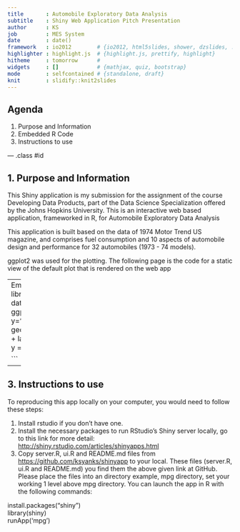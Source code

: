 ```yaml
---
title       : Automobile Exploratory Data Analysis
subtitle    : Shiny Web Application Pitch Presentation
author      : KS
job         : MES System
date        : date()
framework   : io2012        # {io2012, html5slides, shower, dzslides, ...}
highlighter : highlight.js  # {highlight.js, prettify, highlight}
hitheme     : tomorrow      # 
widgets     : []            # {mathjax, quiz, bootstrap}
mode        : selfcontained # {standalone, draft}
knit        : slidify::knit2slides
---
```


## Agenda

1. Purpose and Information
2. Embedded R Code  
3. Instructions to use

--- .class #id

## 1. Purpose and Information


This Shiny application is my submission for the assignment of the course Developing Data Products, part of the Data Science Specialization offered by the Johns Hopkins University. This is an interactive web based application, frameworked in R, for Automobile Exploratory Data Analysis

This application is built based on the data of 1974 Motor Trend US magazine, and comprises fuel consumption and 10 aspects of automobile design and performance for 32 automobiles (1973 - 74 models).

ggplot2 was used for the plotting. The following page is the code for a static view of the default plot that is rendered on the web app


---
Embedded R Code
```r
library(ggplot2); data(mtcars); dataset <- mtcars
ggplot(dataset,aes_string(x='cyl', y='mpg')) + geom_point() + geom_point(size=3,color='red') +
labs( x= 'Number of cylinders', y = "Miles Per Gallon") 

```

---

## 3. Instructions to use
To reproducing this app locally on your computer, you would need to follow these steps:

1. Install rstudio if you don't have one.
2. Install the necessary packages to run RStudio's Shiny server locally, go to this link for more detail: <http://shiny.rstudio.com/articles/shinyapps.html>
3. Copy server.R, ui.R and README.md files from <https://github.com/ksyanks/shinyapp> to your local. These files (server.R, ui.R and README.md) you find them the above given link at GitHub.
Please place the files into an directory example, mpg directory, set your working 1 level above mpg directory. You can launch the app in R with the following commands:

install.packages("shiny")     
library(shiny)     
runApp('mpg')       



